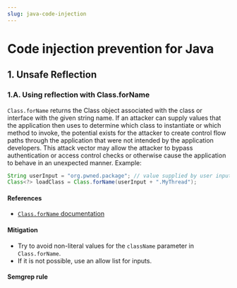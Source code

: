 ```yaml
---
slug: java-code-injection
---
```



# Code injection prevention for Java

<CodeInjectionIntro />

## 1. Unsafe Reflection

### 1.A. Using reflection with Class.forName

`Class.forName` returns the Class object associated with the class or interface with the given string name. If an attacker can supply values that the application then uses to determine which class to instantiate or which method to invoke, the potential exists for the attacker to create control flow paths through the application that were not intended by the application developers. This attack vector may allow the attacker to bypass authentication or access control checks or otherwise cause the application to behave in an unexpected manner. 
Example:

```java
String userInput = "org.pwned.package"; // value supplied by user input
Class<?> loadClass = Class.forName(userInput + ".MyThread");
```

#### References

- [`Class.forName` documentation](https://docs.oracle.com/javase/8/docs/api/java/lang/Class.html#forName-java.lang.String-)

#### Mitigation

- Try to avoid non-literal values for the `className` parameter in `Class.forName`.
- If it is not possible, use an allow list for inputs.

#### Semgrep rule

<LinkToRegistryRule ruleId="java.lang.security.audit.unsafe-reflection.unsafe-reflection" />